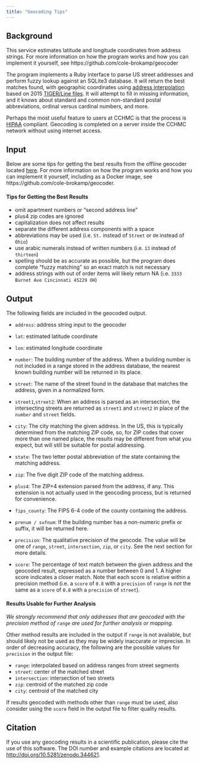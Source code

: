 ```yaml
---
title: "Geocoding Tips"
---
```


## Background

This service estimates latitude and longitude coordinates from address strings.  For more information on how the program works and how you can implement it yourself, see https://github.com/cole-brokamp/geocoder

The program implements a Ruby interface to parse US street addresses and perform fuzzy lookup against an SQLite3 database. It will return the best matches found, with geographic coordinates using [address interpolation](https://en.wikipedia.org/wiki/Geocoding#Address_interpolation) based on 2015 [TIGER/Line files](https://en.wikipedia.org/wiki/Topologically_Integrated_Geographic_Encoding_and_Referencing).  It will attempt to fill in missing information, and it knows about standard and common non-standard postal abbreviations, ordinal versus cardinal numbers, and more. 

Perhaps the most useful feature to users at CCHMC is that the process is [HIPAA](http://www.hhs.gov/hipaa/for-professionals/privacy/laws-regulations/) compliant.  Geocoding is completed on a server inside the CCHMC network without using internet access. 

## Input

Below are some tips for getting the best results from the offline geocoder located [here](https://github.com/cole-brokamp/geocoder). For more information on how the program works and how you can implement it yourself, including as a Docker image, see https://github.com/cole-brokamp/geocoder.


#### Tips for Getting the Best Results  
- omit apartment numbers or "second address line"
- plus4 zip codes are ignored
- capitalization does not affect results
- separate the different address components with a space
- abbreviations may be used (i.e. `St.` instead of `Street` or `OH` instead of `Ohio`)
- use arabic numerals instead of written numbers (i.e. `13` instead of `thirteen`)
- spelling should be as accurate as possible, but the program does complete "fuzzy matching" so an exact match is not necessary
- address strings with out of order items will likely return NA (i.e. `3333 Burnet Ave Cincinnati 45229 OH`)

## Output

The following fields are included in the geocoded output.

- `address`: address string input to the geocoder

- `lat`: estimated latitude coordinate

- `lon`: estimated longitude coordinate

- `number`:  The building number of the address. When a building number is not included in a range stored in the address database, the nearest known building number will be returned in its place.

- `street`: The name of the street found in the database that matches the address, given in a normalized form. 

- `street1`,`street2`: When an address is parsed as an intersection, the intersecting streets are returned as `street1` and `street2` in place of the `number` and `street` fields.

- `city`: The city matching the given address. In the US, this is typically determined from the matching ZIP code, so, for ZIP codes that cover more than one named place, the results may be different from what you expect, but will still be suitable for postal addressing.

- `state`: The two letter postal abbreviation of the state containing the matching address.

- `zip`: The five digit ZIP code of the matching address.

- `plus4`: The ZIP+4 extension parsed from the address, if any. This extension is not actually used in the geocoding process, but is returned for convenience.

- `fips_county`: The FIPS 6-4 code of the county containing the address.

- `prenum / sufnum`: If the building number has a non-numeric prefix or suffix, it will be returned here.

- `precision`: The qualitative precision of the geocode. The value will be one of `range`, `street`, `intersection`, `zip`, or `city`. See the next section for more details.

- `score`: The percentage of text match between the given address and the geocoded result, expressed as a number between 0 and 1. A higher score indicates a closer match. Note that each score is relative within a precision method (i.e. a `score` of `0.8` with a `precision` of `range` is *not* the same as a `score` of `0.8` with a `precision` of `street`).
    
#### Results Usable for Further Analysis

*We strongly recommend that only addresses that are geocoded with the precision method of `range` are used for further analysis or mapping.*  

Other method results are included in the output if `range` is not available, but should likely not be used as they may be widely inaccurate or imprecise. In order of decreasing accuracy, the following are the possible values for `precision` in the output file:

- `range`: interpolated based on address ranges from street segments
- `street`: center of the matched street
- `intersection`: intersection of two streets
- `zip`: centroid of the matched zip code
- `city`: centroid of the matched city

If results geocoded with methods other than `range` must be used, also consider using the `score` field in the output file to filter quality results.

## Citation

If you use any geocoding results in a scientific publication, please cite the use of this software. The DOI number and example citations are located at [http://doi.org/10.5281/zenodo.344621](http://doi.org/10.5281/zenodo.344621).